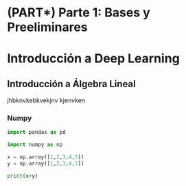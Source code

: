 <!-- ::: watermark -->
<!-- <img src="img/aif-logo.png" width="400"/> -->
<!-- ::: -->

# (PART\*) Parte 1: Bases y Preeliminares {-} 

# Introducción a Deep Learning


## Introducción a Álgebra Lineal

jhbknvkebkvekjnv kjenvken

### Numpy

```python
import pandas as pd


```



```python
import numpy as np

x = np.array([1,2,3,4,5])
y = np.array([1,2,3,4,5])

print(x+y)
```

